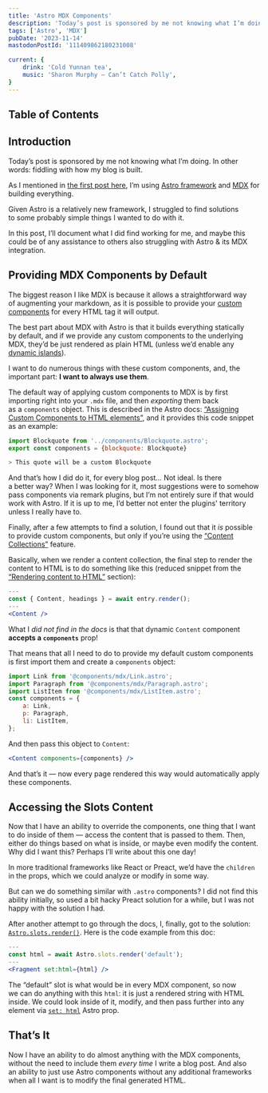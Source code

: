 ```yaml
---
title: 'Astro MDX Components'
description: 'Today’s post is sponsored by me not knowing what I’m doing. In other words: fiddling with how my blog is built. Given Astro is a relatively new framework, I struggled to find solutions to some probably simple things I wanted to do with it. In this post, I’ll document what I did find working for me, and maybe this could be of any assistance to others also struggling with Astro & its MDX integration.'
tags: ['Astro', 'MDX']
pubDate: '2023-11-14'
mastodonPostId: '111409862180231008'

current: {
	drink: 'Cold Yunnan tea',
	music: 'Sharon Murphy — Can’t Catch Polly',
}
---
```


## Table of Contents

## Introduction

Today’s post is sponsored by me not knowing what I’m doing. In other words: fiddling with how my blog is built.

As I mentioned in [the first post here](/not-an-ideal-start/), I’m using [Astro framework](https://astro.build/) and [MDX](https://mdxjs.com/) for building everything.

Given Astro is a relatively new framework, I struggled to find solutions to some probably simple things I wanted to do with it.

In this post, I’ll document what I did find working for me, and maybe this could be of any assistance to others also struggling with Astro & its MDX integration.

## Providing MDX Components by Default

The biggest reason I like MDX is because it allows a straightforward way of augmenting your markdown, as it is possible to provide your [custom components](https://mdxjs.com/table-of-components/) for every HTML tag it will output.

The best part about MDX with Astro is that it builds everything statically by default, and if we provide any custom components to the underlying MDX, they’d be just rendered as plain HTML (unless we’d enable any [dynamic islands](https://docs.astro.build/en/concepts/islands/)).

I want to do numerous things with these custom components, and, the important part: **I want to always use them**.

The default way of applying custom components to MDX is by first importing right into your `.mdx` file, and then _exporting_ them back as a `components` object. This is described in the Astro docs: [“Assigning Custom Components to HTML elements”](https://docs.astro.build/en/guides/markdown-content/#assigning-custom-components-to-html-elements), and it provides this code snippet as an example:

```js
import Blockquote from '../components/Blockquote.astro';
export const components = {blockquote: Blockquote}

> This quote will be a custom Blockquote
```

And that’s how I did do it, for every blog post… Not ideal. Is there a better way? When I was looking for it, most suggestions were to somehow pass components via remark plugins, but I’m not entirely sure if that would work with Astro. If it is up to me, I’d better not enter the plugins' territory unless I really have to.

Finally, after a few attempts to find a solution, I found out that it _is_ possible to provide custom components, but only if you’re using the [“Content Collections”](https://docs.astro.build/en/guides/content-collections/) feature.

Basically, when we render a content collection, the final step to render the content to HTML is to do something like this (reduced snippet from the [“Rendering content to HTML”](https://docs.astro.build/en/guides/content-collections/#rendering-content-to-html) section):

```jsx
---
const { Content, headings } = await entry.render();
---
<Content />
```

What I _did not find in the docs_ is that that dynamic `Content` component **accepts a `components`** prop!

That means that all I need to do to provide my default custom components is first import them and create a `components` object:

```js
import Link from '@components/mdx/Link.astro';
import Paragraph from '@components/mdx/Paragraph.astro';
import ListItem from '@components/mdx/ListItem.astro';
const components = {
	a: Link,
	p: Paragraph,
	li: ListItem,
};
```

And then pass this object to `Content`:

```jsx
<Content components={components} />
```

And that’s it — now every page rendered this way would automatically apply these components.

## Accessing the Slots Content

Now that I have an ability to override the components, one thing that I want to do inside of them — access the content that is passed to them. Then, either do things based on what is inside, or maybe even modify the content. Why did I want this? Perhaps I’ll write about this one day!

In more traditional frameworks like React or Preact, we’d have the `children` in the props, which we could analyze or modify in some way.

But can we do something similar with `.astro` components? I did not find this ability initially, so used a bit hacky Preact solution for a while, but I was not happy with the solution I had.

After another attempt to go through the docs, I, finally, got to the solution: [`Astro.slots.render()`](https://docs.astro.build/en/reference/api-reference/#astroslotsrender). Here is the code example from this doc:

```jsx
---
const html = await Astro.slots.render('default');
---
<Fragment set:html={html} />
```

The “default” slot is what would be in every MDX component, so now we can do anything with this `html`: it is just a rendered string with HTML inside. We could look inside of it, modify, and then pass further into any element via [`set: html`](https://docs.astro.build/en/reference/directives-reference/#sethtml) Astro prop.

## That’s It

Now I have an ability to do almost anything with the MDX components, without the need to include them _every time_ I write a blog post. And also an ability to just use Astro components without any additional frameworks when all I want is to modify the final generated HTML.
